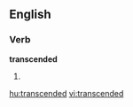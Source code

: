 ==English==

===Verb===
'''transcended'''

# {{past of|[[transcend]]}}

[[hu:transcended]]
[[vi:transcended]]